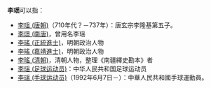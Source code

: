 '''李瑶'''可以指：
* [[李瑶_(唐朝)|李瑶 (唐朝)]]（710年代？－737年）：唐玄宗李隆基第五子。
* [[李璟_(南唐)|李璟 (南唐)]]，曾用名李瑶
* [[李瑤_(正統進士)|李瑤 (正統進士)]]，明朝政治人物
* [[李瑤_(嘉靖進士)|李瑤 (嘉靖進士)]]，明朝政治人物
* [[李瑤_(清朝)|李瑤 (清朝)]]，清朝人物，整理《南疆繹史勘本》者
* [[李瑶_(足球运动员)|李瑶 (足球运动员)]]：中华人民共和国足球运动员
* [[李瑶_(手球运动员)|李瑶 (手球运动员)]]（1992年6月7日－）：中華人民共和國手球運動員。
{{disambig|cat=二字李姓人名消歧义|yao}}